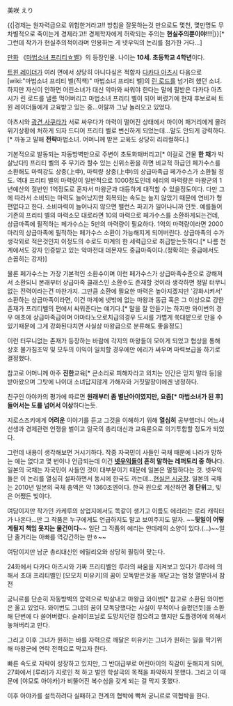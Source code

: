 美咲 えり

{{|경제는 원자력급으로 위험한거라고!!
방침을 잘못하는것 만으로도 몇천, 몇만명도 무차별적으로 죽이는게 경제라고!!
경제학자에게 허락되는 주의는 '''현실주의뿐이야!!!'''|}}[* 그런데 작가가 현실주의적이라며 인용하는 게 넷우익의 논리를 첨가한 거다...]

[[만화]] 《[[마법소녀 프리티☆벨]]》의 등장인물.
나이는 '''10세. 초등학교 4학년'''이다.

[[트윈 레이더]]가 여러 면에서 상당히 아니다싶은 적합자 [[다카다 아츠시]] 다음으로 [wiki:"마법소녀 프리티 벨(직책)" 마법소녀 프리티 벨]의 [[린 로드]]를 넘기려 했던 소녀. 하지만 자신이 안하면 어린소녀가 대신 악마와 싸워야 한다는 말에 필받은 다카다 아츠시가 린 로드를 낼름 먹어버리고 마법소녀 프리티 벨이 되어 버렸기에 현재 후보로써 트윈 레이더들에게 교육받고 있는 중...이랄까 그냥 놀러오고 있었다.

아츠시와 [[광견 사쿠라]]가 서로 싸우다가 마력이 떨어진 상태에서 마이어 패거리에게 몰려 위기상황에 처하게 되자 드디어 프리티 벨로 변신하게 되었는데...말도 안되게 강력하다.[* 까놓고 말해 '''전략'''마법소녀. 어머니께 받은 교육도 상당히 리리컬하다.]

기본적으로 발동되는 자동방벽만으로 주변이 초토화돼버리고[* 이걸로 건물 '''한 채'''가 박살났다!] 프리티 벨의 주 무기라 할수 있는 신위소환을 하면 비교적 하급인 페가수스를 소환해도 마력강도 상중(上中), 마력량 상중(上中)의 상급마족급 페가수스가 소환될 정도. 역대 프리티 벨의 마력량이 일반적으로 1000정도인데 에리의 마력량은 마왕군의 1년예산의 절반인 1억정도로 혼자서 마왕군과 대등하게 대적할 수 있을정도이다. 다만 그에 따라서 소비되는 마력도 늘어났지만 회복되는 속도는 늘지 않았기 때문에 연비가 형편없다고 한다. 소비마력이 늘어나지 않으면 밸런스 파괴가 일어나니까 인듯. 예를들어 기존의 프리티 벨의 마력소모 대로라면 10의 마력으로 페가수스를 소환하게되는건데, 상급마족에 필적하는 페가수스는 5만의 마력량이 필요하다. 1억의 마력량이라면 2000마리의 상급마족에 필적하는 페가수스 소환이 가능해지게 되어버린다. 상급마족의 수가 생각외로 적은것인지 이정도의 수로도 마계의 한 세력급으로 취급받는듯하다.[* 나름 천계에서도 강자 인증받고 있는 악마전대 데몬쟈도 중급마족이다.(정확히는 중급에서도 손꼽히는 강자)]

물론 페가수스는 가장 기본적인 소환수이며 이런 페가수스가 상급마족수준으로 강해져서 소환되니 본래부터 상급마족 클래스인 소환수도 존재할 것이라 생각하면 정말 터무니없는 전력이라는건 마찬가지. 그만큼 소환에 필요한 마력은 높아지겠지만 '강화시켜서' 소환하는 상급마족이라면, 이건 마계에 넷밖에 없는 마왕과 동급 혹은 그 이상으로 강한 존재가 프리티벨의 편에서 싸워준다는 얘기다.[* 말을 잘 안듣기는 하지만 와이번의 경우 애초에 상급마족급이며 야마타노오로치급의경우 도시를 가볍게 쑥대밭으로 만을 수 있기때문에 그게 강화된다치면 사실상 마왕급으로 분류해도 좋을정도] 

이런 터무니없는 존재가 등장하는 바람에 각지의 마왕들이 모이게 되었고 협상을 통해 상호 불가침조약 및 모두의 이익이 일치할 경우에만 에리가 싸우며 마력보급을 하기로 결정했다.

참고로 어머니께 아주 '''진한'''교육[* 큰소리로 피해자라고 외치는 인간은 믿지 말라 등]을 받아왔으며 그탓에 나이대 소녀답지않게 가해자와 거짓말장이에겐 냉정하다.

친구인 아야카의 평가에 따르면 '''원래부터 좀 별난아이였지만, 요즘[* 마법소녀가 된 후]들어서는 도를 넘어서 이상'''하다는듯.

지로스즈키에게 '''어려운''' 이야기를 듣고 그것을 이해하기 위해 '''열심히''' 공부했더니 어느새 선생과 경제관련 언쟁을 벌이고 일국의 총리대신과 교육론으로 의기투합할 정도가 되었다.

그런데 내용이 생각해보면 거시기하다. 작중 자국민이 사들인 국채 때문에 나라가 망하는 예는 없다고 몇 번이나 언급되는데 이건 '''[[넷우익]]들이 흔히 말하는 레퍼토리 중 하나'''다. 일본의 국채는 자국민이 사들인 것이 대부분이기 때문에 일본은 멀쩡하다는 것. 넷우익들은 이 논리를 열심히 설파하면서 동시에 한국도 까는데...[[현실은 시궁창]]. 일본의 국채는 2010년 일본의 국채 총액은 약 1360조엔이다. 한국 원으로 계산하면 '''경 단위'''고, 빚은 어쨌든 빚이다.

여담이지만 작가인 카케루의 상업지에서도 똑같이 생기고 이름도 에리라는 로리 캐릭터가 나온다…만 그 작품은 누구에게도 언급하지도 말고 보여주지도 말자. ~~'''뒷일이 어떻게될지 책임 못지는 물건이다'''~~ 일단 그 작품의 에리는 얀데레의 소양이 있다.(…)~~일단 줄거리는 아빠를 역강간하는 만ㅎ~~


여담이지만 남군 총리대신인 에밀리오와 상당히 필링이 맞는다. 

24화에서 다카다 아츠시와 가짜 프리티벨인 루라의 싸움을 지켜보고 있다가 루라에 의해서 초대 프리티벨인 [모모치 미유키]의 꿈이 모독받은것을 깨닫고는 엄청 열받아서 참전

궁니르를 단순히 자동방벽의 압력으로 박살내고 마왕급 와이번[* 참고로 소환된 와이번은 울고 있었다. 와이번도 그녀의 꿈이 모독당했다는 사실이 무척이나 슬펐던듯]을 소환해 단번에 다 쓸어버렸다. 슬레이프닐로 도망치던걸 잡으려고 했지만 도플갱어에 의해서 놓쳐버리고 만다.

그리고 이후 그녀가 원하는 바를 자력으로 깨달은 미유키는 그녀가 원하는 일을 막기위해 마왕군에 연락 전력으로 막고자 한다.

빠른 속도로 지략이 성장하고 있지만, 그 반대급부로 어린아이의 직감이 둔해지게 되어, 27화에서 [루라]가 지로인 척 하고 벌인 학살극의 목적을 파악하지 못했다. 그리고 이 때문에 [야모토 아야카]가 비뚤어진 복수심을 갖게 되는 걸 막지 못했다.

이후 아야카를 설득하려다 실패하고 천계의 협박에 빡쳐 궁니르로 역협박을 한다. 
